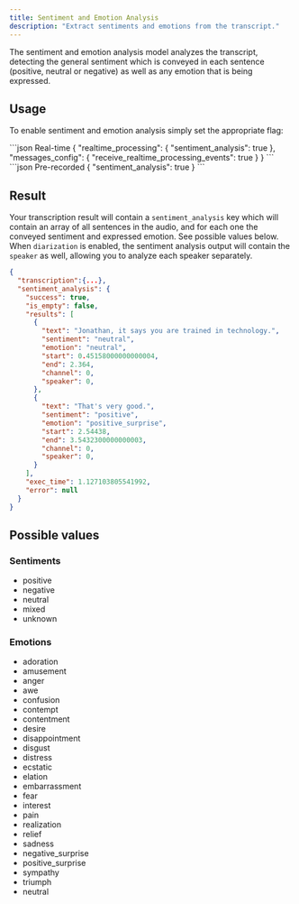 ```yaml
---
title: Sentiment and Emotion Analysis
description: "Extract sentiments and emotions from the transcript."
---
```


The sentiment and emotion analysis model analyzes the transcript, detecting the general sentiment which is conveyed in each sentence (positive, neutral or negative) as well as any emotion that is being expressed.

## Usage
To enable sentiment and emotion analysis simply set the appropriate flag:

<CodeGroup>
```json Real-time
{
  "realtime_processing": {
    "sentiment_analysis": true
  },
  "messages_config": {
    "receive_realtime_processing_events": true
  }
}
```
```json Pre-recorded
{
  "sentiment_analysis": true
}
```
</CodeGroup>



## Result

Your transcription result will contain a `sentiment_analysis` key which will contain an array of all sentences in the audio, and for each one the conveyed sentiment and expressed emotion. See possible values below.
<Tip>
When `diarization` is enabled, the sentiment analysis output will contain the `speaker` as well, allowing you to analyze each speaker separately.
</Tip>
```json result
{
  "transcription":{...},
  "sentiment_analysis": {
    "success": true,
    "is_empty": false,
    "results": [
      {
        "text": "Jonathan, it says you are trained in technology.",
        "sentiment": "neutral",
        "emotion": "neutral",
        "start": 0.45158000000000004,
        "end": 2.364,
        "channel": 0,
        "speaker": 0,
      },
      {
        "text": "That's very good.",
        "sentiment": "positive",
        "emotion": "positive_surprise",
        "start": 2.54438,
        "end": 3.5432300000000003,
        "channel": 0,
        "speaker": 0,
      }
    ],
    "exec_time": 1.127103805541992,
    "error": null
  }
}
```


## Possible values

<Accordion icon="list" title="Supported sentiments and emotions">

### Sentiments
  - positive
  - negative
  - neutral
  - mixed
  - unknown

### Emotions
  - adoration
  - amusement
  - anger
  - awe
  - confusion
  - contempt
  - contentment
  - desire
  - disappointment
  - disgust
  - distress
  - ecstatic
  - elation
  - embarrassment
  - fear
  - interest
  - pain
  - realization
  - relief
  - sadness
  - negative_surprise
  - positive_surprise
  - sympathy
  - triumph
  - neutral

</Accordion>


